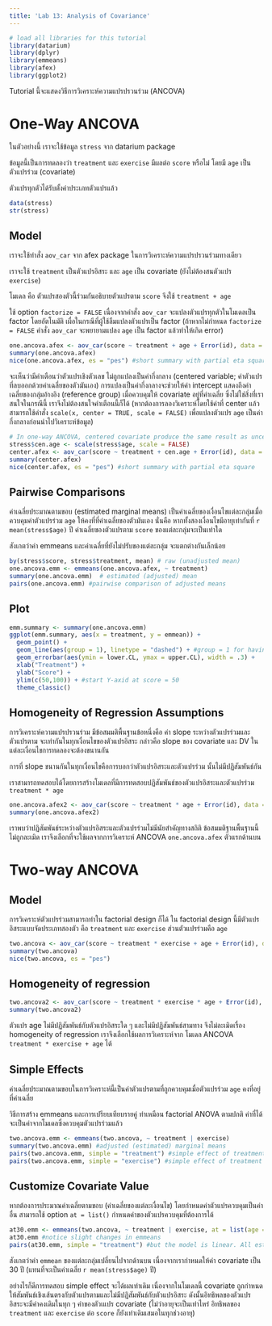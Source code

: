 ```yaml
---
title: 'Lab 13: Analysis of Covariance'
---
```


```r
# load all libraries for this tutorial
library(datarium)
library(dplyr)
library(emmeans)
library(afex)
library(ggplot2)

```

Tutorial นี้จะแสดงวิธีการวิเคราะห์ความแปรปรวนร่วม (ANCOVA)

# One-Way ANCOVA

ในตัวอย่างนี้ เราจะใช้ข้อมูล `stress` จาก datarium package

ข้อมูลนี้เป็นการทดลองว่า `treatment` และ `exercise` มีผลต่อ `score` หรือไม่ โดยมี `age` เป็นตัวแปรร่วม (covariate)

ตัวแปรทุกตัวได้รับตั้งค่าประเภทตัวแปรแล้ว

```r
data(stress)
str(stress)
```

## Model

เราจะใช้ทำสั่ง `aov_car` จาก afex package ในการวิเคราะห์ความแปรปรวนร่วมทางเดียว

เราจะใช้ `treatment` เป็นตัวแปรอิสระ และ `age` เป็น covariate (ยังไม่ต้องสนตัวแปร `exercise`)

โมเดล คือ ตัวแปรสองตัวนี้ร่วมกันอธิบายตัวแปรตาม `score` จึงใช้ `treatment + age`

ใช้ option `factorize = FALSE` เนื่องจากคำสั่ง `aov_car` จะแปลงตัวแปรทุกตัวในโมเดลเป็น factor โดยอัตโนมัติ เผื่อในกรณีที่ผู้ใช้ลืมแปลงตัวแปรเป็น factor (ถ้าหากไม่กำหนด `factorize = FALSE` คำสั่ง `aov_car` จะพยายามแปลง `age` เป็น factor แล้วทำให้เกิด error)

```r
one.ancova.afex <- aov_car(score ~ treatment + age + Error(id), data = stress, factorize = FALSE)
summary(one.ancova.afex)
nice(one.ancova.afex, es = "pes") #short summary with partial eta square
```

จะเห็นว่ามีคำเตือนว่าตัวแปรเชิงตัวเลข ไม่ถูกแปลงเป็นค่ากึ่งกลาง (centered variable; ค่าตัวแปรที่ลบออกด้วยค่าเฉลี่ยของตัวมันเอง) การแปลงเป็นค่ากึ่งกลางจะช่วยให้ค่า intercept แสดงถึงค่าเฉลี่ยของกลุ่มอ้างอิง (reference group) เมื่อควบคุมให้ covariate อยู่ที่ค่าเฉลี่ย ซึ่งไม่ใช่สิ่งที่เราสนใจในกรณีนี้ เราจึงไม่ต้องสนใจคำเตือนนี้ก็ได้ (หากต้องการลองวิเคราะห์โดยใช้ค่าที่ center แล้ว สามารถใช้คำสั่ง `scale(x, center = TRUE, scale = FALSE)` เพื่อแปลงตัวแปร `age` เป็นค่ากึ่งกลางก่อนนำไปวิเคราะห์ข้อมูล)

```r
# In one-way ANCOVA, centered covariate produce the same result as uncentered covariate.
stress$cen.age <- scale(stress$age, scale = FALSE)
center.afex <- aov_car(score ~ treatment + cen.age + Error(id), data = stress, factorize = FALSE)
summary(center.afex)
nice(center.afex, es = "pes") #short summary with partial eta square
```

## Pairwise Comparisons

ค่าเฉลี่ยประมาณตามขอบ (estimated marginal means) เป็นค่าเฉลี่ยของเงื่อนไขแต่ละกลุ่มเมื่อควบคุมค่าตัวแปรร่วม `age` ให้คงที่ที่ค่าเฉลี่ยของตัวมันเอง นั่นคือ หากทั้งสองเงื่อนไขมีอายุเท่ากันที่ `r mean(stress$age)` ปี ค่าเฉลี่ยของตัวแปรตาม `score` ของแต่ละกลุ่มจะเป็นเท่าใด

สังเกตว่าค่า emmeans และค่าเฉลี่ยที่ยังไม่ปรับของแต่ละกลุ่ม จะแตกต่างกันเล็กน้อย

```r
by(stress$score, stress$treatment, mean) # raw (unadjusted mean)
one.ancova.emm <- emmeans(one.ancova.afex, ~ treatment)
summary(one.ancova.emm)  # estimated (adjusted) mean
pairs(one.ancova.emm) #pairwise comparison of adjusted means
```

## Plot

```r
emm.summary <- summary(one.ancova.emm)
ggplot(emm.summary, aes(x = treatment, y = emmean)) + 
  geom_point() +
  geom_line(aes(group = 1), linetype = "dashed") + #group = 1 for having only one factor (treatment) in the plot
  geom_errorbar(aes(ymin = lower.CL, ymax = upper.CL), width = .3) + 
  xlab("Treatment") +
  ylab("Score") +
  ylim(c(50,100)) + #start Y-axid at score = 50
  theme_classic()
```

## Homogeneity of Regression Assumptions

การวิเคราะห์ความแปรปรวนร่วม มีข้อสมมติพื้นฐานข้อหนึ่งคือ ค่า slope ระหว่างตัวแปรร่วมและตัวแปรตาม จะเท่ากันในทุกเงื่อนไขของตัวแปรอิสระ กล่าวคือ slope ของ covariate และ DV ในแต่ละเงื่อนไขการทดลองจะต้องขนานกัน

การที่ slope ขนานกันในทุกเงื่อนไขคือการบอกว่าตัวแปรอิสระและตัวแปรร่วม นั้นไม่มีปฏิสัมพันธ์กัน

เราสามารถทดสอบได้โดยการสร้างโมเดลที่มีการทดสอบปฏิสัมพันธ์ของตัวแปรอิสระและตัวแปรร่วม `treatment * age`

```r
one.ancova.afex2 <- aov_car(score ~ treatment * age + Error(id), data = stress, factorize = FALSE)
summary(one.ancova.afex2)

```

เราพบว่าปฏิสัมพันธ์ระหว่างตัวแปรอิสระและตัวแปรร่วมไม่มีนัยสำคัญทางสถิติ ข้อสมมติฐานพื้นฐานนี้ไม่ถูกละเมิด เราจึงเลือกที่จะใช้ผลจากการวิเคราะห์ ANCOVA `one.ancova.afex` ตัวแรกด้านบน

# Two-way ANCOVA

## Model

การวิเคราะห์ตัวแปรร่วมสามารถทำใน factorial design ก็ได้ ใน factorial design นี้มีตัวแปรอิสระแบบจัดประเภทสองตัว คือ `treatment` และ `exercise` ส่วนตัวแปรร่วมคือ `age`

```r
two.ancova <- aov_car(score ~ treatment * exercise + age + Error(id), data = stress, factorize = FALSE)
summary(two.ancova)
nice(two.ancova, es = "pes")
```

## Homogeneity of regression

```r
two.ancova2 <- aov_car(score ~ treatment * exercise * age + Error(id), data = stress, factorize = FALSE)
summary(two.ancova2)
```

ตัวแปร age ไม่มีปฏิสัมพันธ์กับตัวแปรอิสระใด ๆ และไม่มีปฏิสัมพันธ์สามทาง จึงไม่ละเมิดเรื่อง homogeneity of regression เราจึงเลือกใช้ผลการวิเคราะห์จาก โมเดล ANCOVA `treatment * exercise + age` ได้

## Simple Effects

ค่าเฉลี่ยประมาณตามขอบในการวิเคราะห์นี้เป็นค่าตัวแปรตามที่ถูกควบคุมเมื่อตัวแปรร่วม `age` คงที่อยู่ที่ค่าเฉลี่ย

วิธีการสร้าง emmeans และการเปรียบเทียบรายคู่ ทำเหมือน factorial ANOVA ตามปกติ ค่าที่ได้จะเป็นค่าจากโมเดลซึ่งควบคุมตัวแปรร่วมแล้ว

```r
two.ancova.emm <- emmeans(two.ancova, ~ treatment | exercise)
summary(two.ancova.emm) #adjusted (estimated) marginal means
pairs(two.ancova.emm, simple = "treatment") #simple effect of treatment by exercise groups
pairs(two.ancova.emm, simple = "exercise") #simple effect of treatment by exercise groups

```

## Customize Covariate Value

หากต้องการประมาณค่าเฉลี่ยตามขอบ (ค่าเฉลี่ยของแต่ละเงื่อนไข) โดยกำหนดค่าตัวแปรควบคุมเป็นค่าอื่น สามารถใช้ option `at = list()` กำหนดค่าของตัวแปรควบคุมที่ต้องการได้

```r
at30.emm <- emmeans(two.ancova, ~ treatment | exercise, at = list(age = 30))
at30.emm #notice slight changes in emmeans
pairs(at30.emm, simple = "treatment") #but the model is linear. All estimated means differences will be the same at any value of covariate. 
```

สังเกตว่าค่า `emmean` ของแต่ละกลุ่มเปลี่ยนไปจากด้านบน เนื่องจากเรากำหนดให้ค่า covariate เป็น 30 ปี (แทนที่จะเป็นค่าเฉลี่ย `r mean(stress$age)` ปี)

อย่างไรก็ดีการทดสอบ simple effect จะได้ผลเท่าเดิม เนื่องจากในโมเดลนี้ covariate ถูกกำหนดให้สัมพันธ์เชิงเส้นตรงกับตัวแปรตามและไม่มีปฏิสัมพันธ์กับตัวแปรอิสระ ดังนั้นอิทธิพลของตัวแปรอิสระจะมีค่าคงเดิมในทุก ๆ ค่าของตัวเแปร covariate (ไม่ว่าอายุจะเป็นเท่าไหร่ อิทธิพลของ `treatment` และ `exercise` ต่อ `score` ก็ยังเท่าเดิมเสมอในทุกช่วงอายุ)
